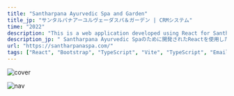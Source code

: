 ```yaml
---
title: "Santharpana Ayurvedic Spa and Garden"
title_jp: "サンタルパナアーユルヴェーダスパ＆ガーデン | CRMシステム"
time: "2022"
description: "This is a web application developed using React for Santharpana Ayurvedic Garden and Spa, which offers various services related to ayurvedic treatments and spa services. The website provides detailed information about the services offered, pricing, and facilities available at the spa. It also allows customers to book appointments through the website."
description_jp: " Santharpana Ayurvedic Spaのために開発されたReactを使用したWebアプリケーションです。このウェブサイトは、アーユルヴェーダのトリートメントとスパサービスに関連するさまざまなサービスについて詳細な情報を提供し、スパで提供される設備や価格についても説明しています。また、ウェブサイトを通じて顧客が予約を行うこともできます。"
url: "https://santharpanaspa.com/"
tags: ["React", "Bootstrap", "TypeScript", "Vite", "TypeScript", "Emailjs",  "ESLint", "Cloudfare", "Github Action"] #
---
```


<Image
  src="https://res.cloudinary.com/dsprb0p8v/image/upload/v1702539530/portfolio/projects/santharpana/image.png"
  alt="cover"
  width={2267}
  height={1280}
/>

<Image
  src="https://res.cloudinary.com/dsprb0p8v/image/upload/v1702541007/portfolio/projects/santharpana/2_4_t1s9fw.png"
  alt="nav"
  width={1408}
  height={927}
/>